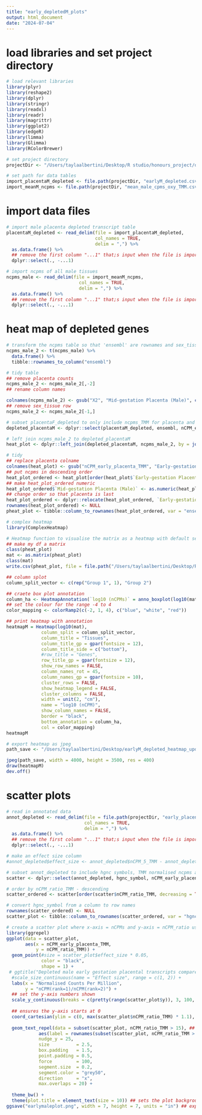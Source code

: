 ```yaml
---
title: "early_depletedM_plots"
output: html_document
date: "2024-07-04"
---
```


# load libraries and set project directory 
```r
# load relevant libraries 
library(plyr)
library(reshape2)
library(dplyr)
library(stringr)
library(readxl)
library(readr)
library(magrittr)
library(ggplot2)
library(edgeR)
library(limma)
library(Glimma)
library(RColorBrewer)

# set project directory
projectDir <- "/Users/taylaalbertini/Desktop/R studio/honours_project/oxygen_threshold/rawData"

# set path for data tables 
import_placentaM_depleted <- file.path(projectDir, "earlyM_depleted.csv")
import_meanM_ncpms <- file.path(projectDir, "mean_male_cpms_oxy_TMM.csv")
```

# import data files
```r
# import male placenta depleted transcript table
placentaM_depleted <- read_delim(file = import_placentaM_depleted,
                                 col_names = TRUE,
                                 delim = ",") %>%
  as.data.frame() %>%
  ## remove the first column "...1" that;s input when the file is imported
  dplyr::select(., -...1)

# import ncpms of all male tissues
ncpms_male <- read_delim(file = import_meanM_ncpms,
                           col_names = TRUE,
                           delim = ",") %>%
  as.data.frame() %>%
  ## remove the first column "...1" that;s input when the file is imported
  dplyr::select(., -...1)
```

# heat map of depleted genes
```r
# transform the ncpms table so that 'ensembl' are rownames and sex_tissue are columns with ncpms
ncpms_male_2 <- t(ncpms_male) %>%
  data.frame() %>%
  tibble::rownames_to_column("ensembl")

# tidy table
## remove placenta counts
ncpms_male_2 <- ncpms_male_2[,-2]
## rename column names

colnames(ncpms_male_2) <- gsub("X2", "Mid-gestation Placenta (Male)", colnames(ncpms_male_2))
## remove sex_tissue row
ncpms_male_2 <- ncpms_male_2[-1,]

# subset placentaF_depleted to only include ncpms_TMM for placenta and corresponding ensembl IDs
depleted_placentaM <- dplyr::select(placentaM_depleted, ensembl, nCPM_early_placenta_TMM)

# left join ncpms_male_2 to depleted_placentaM
heat_plot <- dplyr::left_join(depleted_placentaM, ncpms_male_2, by = join_by(ensembl))

# tidy 
## replace placenta colname 
colnames(heat_plot) <- gsub("nCPM_early_placenta_TMM", "Early-gestation Placenta (Male)", colnames(heat_plot))
## put ncpms in descending order
heat_plot_ordered <- heat_plot[order(heat_plot$`Early-gestation Placenta (Male)`, decreasing = TRUE),]
## make heat_plot_ordered numeric
heat_plot_ordered$`Mid-gestation Placenta (Male)` <- as.numeric(heat_plot_ordered$`Mid-gestation Placenta (Male)`)
## change order so that placenta is last
heat_plot_ordered <- dplyr::relocate(heat_plot_ordered, `Early-gestation Placenta (Male)`, .after = `Mid-gestation Placenta (Male)`)
rownames(heat_plot_ordered) <- NULL
pheat_plot <- tibble::column_to_rownames(heat_plot_ordered, var = "ensembl")

# complex heatmap
library(ComplexHeatmap)

# Heatmap function to visualise the matrix as a heatmap with default settings
## make my df a matrix
class(pheat_plot)
mat <- as.matrix(pheat_plot)
class(mat)
write.csv(pheat_plot, file = file.path("/Users/taylaalbertini/Desktop/R studio/honours_project/libsize/earlyM_pheat.csv"))

## column splot
column_split_vector <- c(rep("Group 1", 1), "Group 2")

## craete box plot annotation
column_ha <- HeatmapAnnotation(`log10 (nCPMs)` = anno_boxplot(log10(mat), which = c("column"), height = unit(4, "cm")))
## set the colour for the range -4 to 4
color_mapping <- colorRamp2(c(-2, 1, 4), c("blue", "white", "red"))

## print heatmap with annotation
heatmapM = Heatmap(log10(mat), 
             column_split = column_split_vector,
             column_title = "Tissues", 
             column_title_gp = gpar(fontsize = 12),
             column_title_side = c("bottom"),
             #row_title = "Genes", 
             row_title_gp = gpar(fontsize = 12),
             show_row_names = FALSE,
             column_names_rot = 45,
             column_names_gp = gpar(fontsize = 10),
             cluster_rows = FALSE,
             show_heatmap_legend = FALSE,
             cluster_columns = FALSE,
             width = unit(2, "cm"),
             name = "log10 (nCPM)",
             show_column_names = FALSE,
             border = "black",
             bottom_annotation = column_ha,
             col = color_mapping)
heatmapM

# export heatmap as jpeg 
path_save <- "/Users/taylaalbertini/Desktop/earlyM_depleted_heatmap_updated.jpeg"

jpeg(path_save, width = 4000, height = 3500, res = 400)
draw(heatmapM)
dev.off()
```

# scatter plots
```r
# read in annotated data
annot_depleted <- read_delim(file = file.path(projectDir, "early_placentaM_depleted_annotated.csv"),
                             col_names = TRUE,
                             delim = ",") %>%
  as.data.frame() %>%
  ## remove the first column "...1" that;s input when the file is imported
  dplyr::select(., -...1)

# make an effect size column
#annot_depleted$effect_size <- annot_depleted$nCPM_5_TMM - annot_depleted$nCPM_placenta_TMM

# subset annot_depleted to include hgnc symbols, TMM normalised ncpms and nCPM_ratio_TMM
scatter <- dplyr::select(annot_depleted, hgnc_symbol, nCPM_early_placenta_TMM, nCPM_ratio_TMM)

# order by nCPM_ratio_TMM - descending 
scatter_ordered <- scatter[order(scatter$nCPM_ratio_TMM, decreasing = TRUE),]

# convert hgnc_symbol from a column to row names 
rownames(scatter_ordered) <- NULL
scatter_plot <- tibble::column_to_rownames(scatter_ordered, var = "hgnc_symbol")

# create a scatter plot where x-axis = nCPMs and y-axis = nCPM_ratio using ggplot2
library(ggrepel)
ggplot(data = scatter_plot,
       aes(x = nCPM_early_placenta_TMM,
           y = nCPM_ratio_TMM)) +
  geom_point(#size = scatter_plot$effect_size * 0.05,
             color = "black",
             shape = 1) +
 # ggtitle("Depleted male early gestation placental transcripts compared with mid-gestation") +
  #scale_size_continuous(name = "Effect size", range = c(1, 2)) +
  labs(x = "Normalised Counts Per Million", 
       y = "nCPM(rank=1)/nCPM(rank=2)") +
  ## set the y-axis numbers shown
  scale_y_continuous(breaks = c(pretty(range(scatter_plot$y)), 3, 100, 200, 300)) +
  
  ## ensures the y-axis starts at 0
  coord_cartesian(ylim = c(0, max(scatter_plot$nCPM_ratio_TMM) * 1.1), expand = FALSE) +
  
  geom_text_repel(data = subset(scatter_plot, nCPM_ratio_TMM > 15), ## annotates/labels the ten-greatest nCPM ratio genes 
            aes(label = rownames(subset(scatter_plot, nCPM_ratio_TMM > 15))),
            nudge_y = 25,
            size          = 2.5,
            box.padding   = 1.5,
            point.padding = 0.5,
            force         = 100,
            segment.size  = 0.2,
            segment.color = "grey50",
            direction     = "x",
            max.overlaps = 20) +
  
  theme_bw() + 
  theme(plot.title = element_text(size = 10)) ## sets the plot background theme to black and white
ggsave("earlymaleplot.png", width = 7, height = 7, units = "in") ## exported the last graph printed
```
